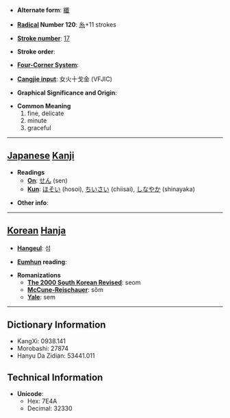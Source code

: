 * '''Alternate form''': [[纖]]

* '''[[Wiktionary:Chinese radical index| Radical]] Number 120''': [[Wiktionary:Chinese radical index 糸|糸]]+11 strokes

* '''[[Wiktionary:Chinese total strokes index|Stroke number]]''': [[Wiktionary:Chinese total strokes index 17|17]]

* '''Stroke order''': 

* '''[[Wiktionary:Chinese four corner index|Four-Corner System]]''': 

* '''[[Wiktionary:Chinese Cangjie index|Cangjie input]]''': 女火十戈金 (VFJIC)

* '''Graphical Significance and Origin''': 

* '''Common Meaning'''
*#fine, delicate
*# minute
*# graceful


----

== [[Japanese]] [[Kanji]] ==

* '''Readings'''
** '''[[On]]''': [[せん]] (sen)
** '''[[Kun]]''': [[ほそい]] (hosoi), [[ちいさい]] (chiisai), [[しなやか]] (shinayaka)

* '''Other info''':  

----

== [[Korean]] [[Hanja]] ==

* '''[[Hangeul]]''': 섬

* '''[[Eumhun]] reading''': 

* '''Romanizations'''
** '''[[The 2000 South Korean Revised Romanization|The 2000 South Korean Revised]]''': seom
** '''[[McCune-Reischauer]]''': sŏm
** '''[[Yale]]''': sem

----

== Dictionary Information ==

* KangXi: 0938.141
* Morobashi: 27874
* Hanyu Da Zidian: 53441.011

== Technical Information ==

* '''Unicode''':
** Hex: 7E4A
** Decimal: 32330
